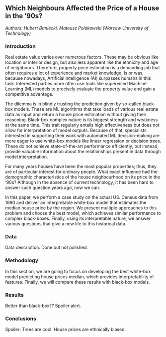 ## Which Neighbours Affected the Price of a House in the '90s? 

*Authors: Hubert Baniecki, Mateusz Polakowski (Warsaw University of Technology)*


### Introduction
  
Real estate value varies over numerous factors. These may be obvious like location or interior design, but also less apparent like the ethnicity and age of neighbours. Therefore, property price estimation is a demanding job that often requires a lot of experience and market knowledge. Is or was, because nowadays, Artificial Intelligence (AI) surpasses humans in this task. Interested parties more often use tools like supervised Machine Learning (ML) models to precisely evaluate the property value and gain a competitive advantage.

The dilemma is in blindly trusting the prediction given by so-called black-box models. These are ML algorithms that take loads of various real estate data as input and return a house price estimation without giving their reasoning. Black-box complex nature is its biggest strength and weakness at the same time. This trait regularly entails high effectiveness but does not allow for interpretation of model outputs. Because of that, specialists interested in supporting their work with automated ML decision-making are more eager to use white-box models like linear regression or decision trees. These do not achieve state-of-the-art performance efficiently, but instead, provide valuable information about the relationships present in data through model interpretation.

For many years houses have been the most popular properties; thus, they are of particular interest for ordinary people. What exact influence had the demographic characteristics of the house neighbourhood on its price in the '90s? Although in the absence of current technology, it has been hard to answer such question years ago, now we can.

In this paper, we perform a case study on the actual US. Census data from 1990 and deliver an interpretable white-box model that estimates the median house price by the region. We present multiple approaches to this problem and choose the best model, which achieves similar performance to complex black-boxes. Finally, using its interpretable nature, we answer various questions that give a new life to this historical data. 

<!-- Add citations -->

### Data

<!-- http://www.cs.toronto.edu/~delve/data/census-house/censusDetail.html -->

Data description. Done but not polished.

### Methodology

In this section, we are going to focus on developing the best white-box model predicting house prices median, which provides interpretability of features. Finally, we will compare these results with black-box models.

### Results

Better than black-box?? Spoiler alert.

### Conclusions

Spoiler: Trees are cool. House prices are ethnically biased.
